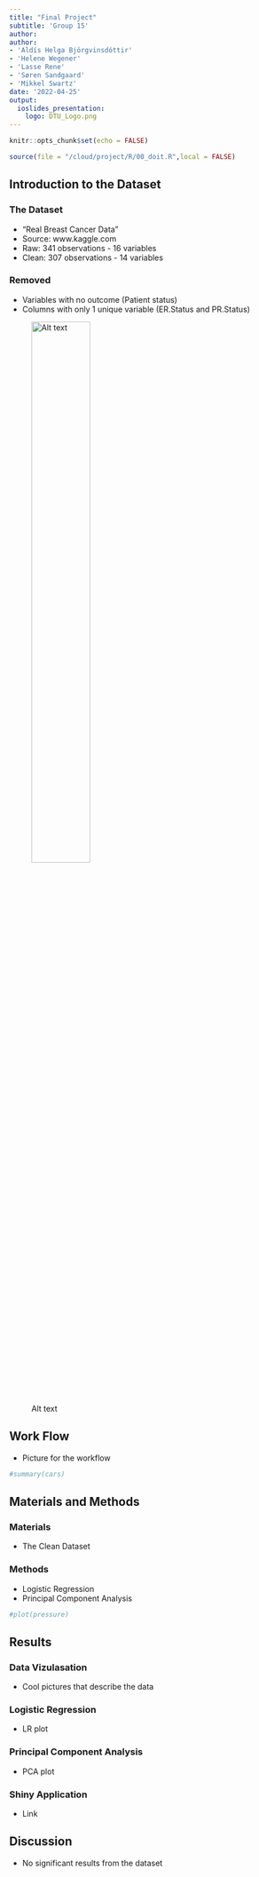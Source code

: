 ```yaml
---
title: "Final Project"
subtitle: 'Group 15'
author: 
author: 
- 'Aldís Helga Björgvinsdóttir'
- 'Helene Wegener'
- 'Lasse Rene'
- 'Søren Sandgaard'
- 'Mikkel Swartz'
date: '2022-04-25'
output:
  ioslides_presentation:
    logo: DTU_Logo.png
---
```


```r
knitr::opts_chunk$set(echo = FALSE)
```

```r
source(file = "/cloud/project/R/00_doit.R",local = FALSE)
```


## Introduction to the Dataset

### The Dataset
-   "Real Breast Cancer Data"
-   Source: www.kaggle.com
-   Raw: 341 observations - 16 variables
-   Clean: 307 observations - 14 variables

### Removed
-   Variables with no outcome (Patient status)
-   Columns with only 1 unique variable (ER.Status and PR.Status)


![Alt text](/cloud/project/R/Playground_Documents/testsave.png){width=50%}

## Work Flow
- Picture for the workflow

```r
#summary(cars)
```

## Materials and Methods

### Materials
- The Clean Dataset

### Methods
- Logistic Regression
- Principal Component Analysis

```r
#plot(pressure)
```

## Results

### Data Vizulasation
- Cool pictures that describe the data

### Logistic Regression
- LR plot


### Principal Component Analysis
- PCA plot

### Shiny Application
- Link

## Discussion
- No significant results from the dataset



